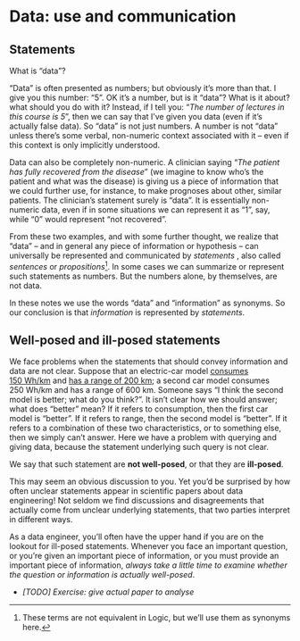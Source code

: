 # Data: use and communication

## Statements

What is "data"?

"Data" is often presented as numbers; but obviously it's more than that. I give you this number: "5". OK it's a number, but is it "data"? What is it about? what should you do with it? Instead, if I tell you: "_The number of lectures in this course is 5_", then we can say that I've given you data (even if it's actually false data). So "data" is not just numbers. A number is not "data" unless there's some verbal, non-numeric context associated with it -- even if this context is only implicitly understood.

Data can also be completely non-numeric. A clinician saying "_The patient has fully recovered from the disease_" (we imagine to know who's the patient and what was the disease) is giving us a piece of information that we could further use, for instance, to make prognoses about other, similar patients. The clinician's statement surely is "data". It is essentially non-numeric data, even if in some situations we can represent it as "1", say, while "0" would represent "not recovered".

From these two examples, and with some further thought, we realize that "data" -- and in general any piece of information or hypothesis -- can universally be represented and communicated by _statements_ , also called _sentences_ or _propositions_^[These terms are not equivalent in Logic, but we'll use them as synonyms here.]. In some cases we can summarize or represent such statements as numbers. But the numbers alone, by themselves, are not data.

In these notes we use the words "data" and "information" as synonyms. So our conclusion is that _information_ is represented by _statements_.


## Well-posed and ill-posed statements

We face problems when the statements that should convey information and data are not clear. Suppose that an electric-car model [consumes 150 Wh/km](https://ev-database.org/cheatsheet/energy-consumption-electric-car) and [has a range of 200 km](https://ev-database.org/cheatsheet/range-electric-car); a second car model consumes 250 Wh/km and has a range of 600 km. Someone says "I think the second model is better; what do you think?". It isn't clear how we should answer; what does "better" mean? If it refers to consumption, then the first car model is "better". If it refers to range, then the second model is "better". If it refers to a combination of these two characteristics, or to something else, then we simply can't answer. Here we have a problem with querying and giving data, because the statement underlying such query is not clear.

We say that such statement are **not well-posed**, or that they are **ill-posed**.

This may seem an obvious discussion to you. Yet you'd be surprised by how often unclear statements appear in scientific papers about data engineering! Not seldom we find discussions and disagreements that actually come from unclear underlying statements, that two parties interpret in different ways.

As a data engineer, you'll often have the upper hand if you are on the lookout for ill-posed statements. Whenever you face an important question, or you're given an important piece of information, or you must provide an important piece of information, _always take a little time to examine whether the question or information is actually well-posed_.

* _[TODO] Exercise: give actual paper to analyse_

